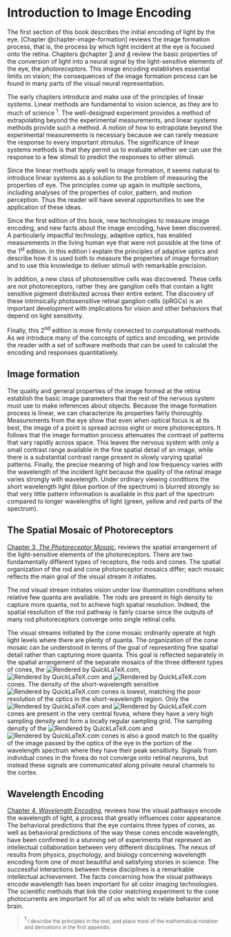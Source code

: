 # Introduction to Image Encoding {.unnumbered}

The first section of this book describes the initial encoding of light by the eye. [Chapter @chapter-image-formation] reviews the image formation process, that is, the process by which light incident at the eye is focused onto the retina. Chapters @chapter [3](/chapter-3-the-photoreceptor-mosaic/) and [4](/chapter-4-wavelength-encoding/) review the basic properties of the conversion of light into a neural signal by the light-sensitive elements of the eye, the *photoreceptors*. This image encoding establishes essential limits on vision; the consequences of the image formation process can be found in many parts of the visual neural representation.

The early chapters introduce and make use of the principles of linear systems. Linear methods are fundamental to vision science, as they are to much of science <sup>1</sup>. The well-designed experiment provides a method of extrapolating beyond the experimental measurements, and linear systems methods provide such a method. A notion of how to extrapolate beyond the experimental measurements is necessary because we can rarely measure the response to every important stimulus. The significance of linear systems methods is that they permit us to evaluate whether we can use the response to a few stimuli to predict the responses to other stimuli.

Since the linear methods apply well to image formation, it seems natural to introduce linear systems as a solution to the problem of measuring the properties of eye. The principles come up again in multiple sections, including analyses of the properties of color, pattern, and motion perception. Thus the reader will have several opportunities to see the application of these ideas.

Since the first edition of this book, new technologies to measure image encoding, and new facts about the image encoding, have been discovered. A particularly impactful technology, adaptive optics, has enabled measurements in the living human eye that were not possible at the time of the 1<sup>st</sup> edition. In this edition I explain the principles of adaptive optics and describe how it is used both to measure the properties of image formation and to use this knowledge to deliver stimuli with remarkable precision.

In addition, a new class of photosensitive cells was discovered. These cells are not photoreceptors, rather they are ganglion cells that contain a light sensitive pigment distributed across their entire extent. The discovery of these intrinsically photosensitive retinal ganglion cells (ipRGCs) is an important development with implications for vision and other behaviors that depend on light sensitivity.

Finally, this 2<sup>nd</sup> edition is more firmly connected to computational methods. As we introduce many of the concepts of optics and encoding, we provide the reader with a set of software methods that can be used to calculat the encoding and responses quantitatively.

## Image formation

The quality and general properties of the image formed at the retina establish the basic image parameters that the rest of the nervous system must use to make inferences about objects. Because the image formation process is linear, we can characterize its properties fairly thoroughly. Measurements from the eye show that even when optical focus is at its best, the image of a point is spread across eight or more photoreceptors. It follows that the image formation process attenuates the contrast of patterns that vary rapidly across space. This leaves the nervous system with only a small contrast range available in the fine spatial detail of an image, while there is a substantial contrast range present in slowly varying spatial patterns. Finally, the precise meaning of high and low frequency varies with the wavelength of the incident light because the quality of the retinal image varies strongly with wavelength. Under ordinary viewing conditions the short wavelength light (blue portion of the spectrum) is blurred strongly so that very little pattern information is available in this part of the spectrum compared to longer wavelengths of light (green, yellow and red parts of the spectrum).

## The Spatial Mosaic of Photoreceptors

[Chapter 3, *The Photoreceptor Mosaic*](/chapter-3-the-photoreceptor-mosaic/), reviews the spatial arrangement of the light-sensitive elements of the photoreceptors. There are two fundamentally different types of receptors, the rods and cones. The spatial organization of the rod and cone photoreceptor mosaics differ; each mosaic reflects the main goal of the visual stream it initiates.

The rod visual stream initiates vision under low illumination conditions when relative few quanta are available. The rods are present in high density to capture more quanta, not to achieve high spatial resolution. Indeed, the spatial resolution of the rod pathway is fairly coarse since the outputs of many rod photoreceptors converge onto single retinal cells.

The visual streams initiated by the cone mosaic ordinarily operate at high light levels where there are plenty of quanta. The organization of the cone mosaic can be understood in terms of the goal of representing fine spatial detail rather than capturing more quanta. This goal is reflected separately in the spatial arrangement of the separate mosaics of the three different types of cones, the ![](https://foundationsofvision.vista.su.domains/wp-content/ql-cache/quicklatex.com-253b2a19c6d99adccef6de8babbe4738_l3.png "Rendered by QuickLaTeX.com"), ![](https://foundationsofvision.vista.su.domains/wp-content/ql-cache/quicklatex.com-feccbdf563a98946062919268fb3dc95_l3.png "Rendered by QuickLaTeX.com") and ![](https://foundationsofvision.vista.su.domains/wp-content/ql-cache/quicklatex.com-c8756b22513d38249d8322166cb142e2_l3.png "Rendered by QuickLaTeX.com") cones. The density of the short-wavelength sensitive ![](https://foundationsofvision.vista.su.domains/wp-content/ql-cache/quicklatex.com-c8756b22513d38249d8322166cb142e2_l3.png "Rendered by QuickLaTeX.com") cones is lowest, matching the poor resolution of the optics in the short-wavelength region. Only the ![](https://foundationsofvision.vista.su.domains/wp-content/ql-cache/quicklatex.com-253b2a19c6d99adccef6de8babbe4738_l3.png "Rendered by QuickLaTeX.com") and ![](https://foundationsofvision.vista.su.domains/wp-content/ql-cache/quicklatex.com-feccbdf563a98946062919268fb3dc95_l3.png "Rendered by QuickLaTeX.com") cones are present in the very central fovea, where they have a very high sampling density and form a locally regular sampling grid. The sampling density of the ![](https://foundationsofvision.vista.su.domains/wp-content/ql-cache/quicklatex.com-253b2a19c6d99adccef6de8babbe4738_l3.png "Rendered by QuickLaTeX.com") and ![](https://foundationsofvision.vista.su.domains/wp-content/ql-cache/quicklatex.com-feccbdf563a98946062919268fb3dc95_l3.png "Rendered by QuickLaTeX.com") cones is also a good match to the quality of the image passed by the optics of the eye in the portion of the wavelength spectrum where they have their peak sensitivity. Signals from individual cones in the fovea do not converge onto retinal neurons, but instead these signals are communicated along private neural channels to the cortex.

## Wavelength Encoding

[Chapter 4, *Wavelength Encoding*](/chapter-4-wavelength-encoding/), reviews how the visual pathways encode the wavelength of light, a process that greatly influences color appearance. The behavioral predictions that the eye contains three types of cones, as well as behavioral predictions of the way these cones encode wavelength, have been confirmed in a stunning set of experiments that represent an intellectual collaboration between very different disciplines. The nexus of results from physics, psychology, and biology concerning wavelength encoding form one of most beautiful and satisfying stories in science. The successful interactions between these disciplines is a remarkable intellectual achievement. The facts concerning how the visual pathways encode wavelength has been important for all color imaging technologies. The scientific methods that link the color matching experiment to the cone photocurrents are important for all of us who wish to relate behavior and brain.

> <sup> 1 </sup><small>I describe the principles in the text, and place most of the mathematical notation and derivations in the first appendix.</small>